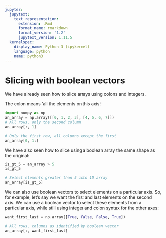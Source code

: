 ```yaml
---
jupyter:
  jupytext:
    text_representation:
      extension: .Rmd
      format_name: rmarkdown
      format_version: '1.2'
      jupytext_version: 1.11.5
  kernelspec:
    display_name: Python 3 (ipykernel)
    language: python
    name: python3
---
```


# Slicing with boolean vectors

We have already seen how to slice arrays using colons and integers.

The colon means ‘all the elements on this axis’:

```python
import numpy as np
an_array = np.array([[0, 1, 2, 3], [4, 5, 6, 7]])
# All rows, only the second column
an_array[:, 1]
```

```python
# Only the first row, all columns except the first
an_array[0, 1:]
```

We have also seen how to slice using a boolean array the same shape as the
original:

```python
is_gt_5 = an_array > 5
is_gt_5
```

```python
# Select elements greater than 5 into 1D array
an_array[is_gt_5]
```

We can also use boolean vectors to select elements on a particular axis.  So,
for example, let’s say we want the first and last elements on the second axis.
We can use a boolean vector to select these elements from a particular axis,
while still using integer and colon syntax for the other axes:

```python
want_first_last = np.array([True, False, False, True])
```

```python
# All rows, columns as identified by boolean vector
an_array[:, want_first_last]
```

